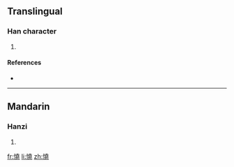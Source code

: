 ==Translingual==

===Han character===
{{Han char|rn=61|rad=心|as=12|sn=15|four=9401<sub>1</sub>|canj=心土土山 (PGGU)}}

# {{defn|Han|sort=心12}}

====References====
* {{Han ref|kx=0403.160|dkj=11236|dj=0743.170|hdz=42352.080|uh=61A2|ud=24994|bh=E57D|bd=58749}}

----

==Mandarin==

===Hanzi===
{{cmn-hanzi|pin=[[xiāo]] ([[xiao1]])|wg=hsiao<sup>1</sup>}}

# {{defn|Mandarin|sort=心12}}

[[fr:憢]]
[[li:憢]]
[[zh:憢]]
